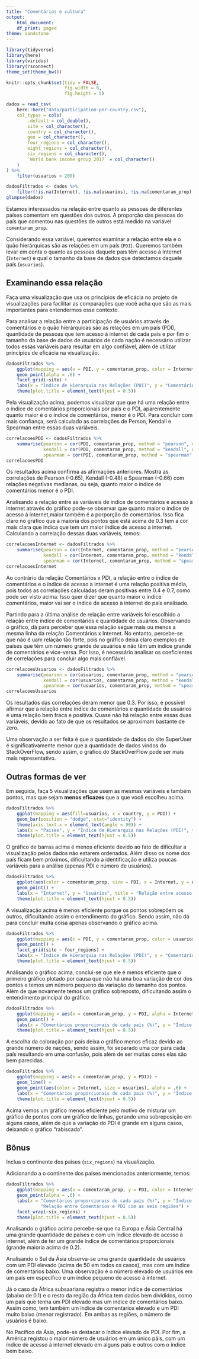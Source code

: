 ```yaml
---
title: "Comentários e cultura"
output:
    html_document:
    df_print: paged
theme: sandstone
---
```


```r
library(tidyverse)
library(here)
library(viridis)
library(rsconnect)
theme_set(theme_bw())

knitr::opts_chunk$set(tidy = FALSE,
                      fig.width = 6,
                      fig.height = 5)
```

```r
dados = read_csv(
    here::here("data/participation-per-country.csv"),
    col_types = cols(
        .default = col_double(),
        site = col_character(),
        country = col_character(),
        geo = col_character(),
        four_regions = col_character(),
        eight_regions = col_character(),
        six_regions = col_character(),
        `World bank income group 2017` = col_character()
    )
) %>% 
    filter(usuarios > 200)

dadosFiltrados <- dados %>% 
    filter(!is.na(Internet), !is.na(usuarios), !is.na(comentaram_prop), !is.na(six_regions))
glimpse(dados)
```

Estamos interessados na relação entre quanto as pessoas de diferentes países comentam em questões dos outros. A proporção das pessoas do país que comentou nas questões de outros está medido na variável `comentaram_prop`. 

Considerando essa variável, queremos examinar a relação entre ela e o quão hierárquicas são as relações em um país (`PDI`). Queremos também levar em conta o quanto as pessoas daquele país têm acesso à Internet (`Internet`) e qual o tamanho da base de dados que detectamos daquele país (`usuarios`). 

## Examinando essa relação

Faça uma visualização que usa os princípios de eficácia no projeto de visualizações para facilitar as comparações que você acha que são as mais importantes para entendermos esse contexto. 

Para analisar a relação entre a participação de usuários através de comentários e o quão hierárquicas são as relações em um país (PDI), quantidade de pessoas que tem acesso à internet de cada país e por fim o tamanho da base de dados de usuários de cada nação é necessário utilizar todos essas variáveis para resultar em algo confiável, além de utilizar princípios de eficácia na visualização.

```r
dadosFiltrados %>% 
    ggplot(mapping = aes(x = PDI, y = comentaram_prop, color = Internet, size = usuarios)) +
    geom_point(alpha = .6) +
    facet_grid(~site) + 
    labs(x = "Índice de Hierarquia nas Relações (PDI)", y = "Comentários proporcionais de cada país (%)", title = "Relação entre PDI e Proporção de comentários.") + 
    theme(plot.title = element_text(hjust = 0.5))
```

Pela visualização acima, podemos visualizar que que há uma relação entre o índice de comentários proporcionais por país e o PDI, aparentemente quanto maior é o o índice de comentários, menor é o PDI. Para concluir com mais confiança, será calculado as correlações de Person, Kendall e Spearman entre essas duas variáveis.


```r
correlacoesPDI <- dadosFiltrados %>% 
    summarise(pearson = cor(PDI, comentaram_prop, method = "pearson", use = "pairwise.complete.obs"),
              kendall = cor(PDI, comentaram_prop, method = "kendall", use = "pairwise.complete.obs"),
              spearman = cor(PDI, comentaram_prop, method = "spearman", use = "pairwise.complete.obs"))
correlacoesPDI
```

Os resultados acima confirma as afirmações anteriores. Mostra as correlações de Pearson (-0.65), Kendall (-0.48) e Spearman (-0.66) com relações negativas medianas, ou seja, quanto maior o índice de comentários menor é o PDI.


Analisando a relação entre as variáveis de índice de comentários e acesso à internet através do gráfico pode-se observar que quanto maior o índice de acesso á internet,maior também é a porporção de comentários. Isso fica claro no gráfico que a maioria dos pontos que está acima de 0.3 tem a cor mais clara que indica que tem um maior índice de acesso a internet. Calculando a correlação dessas duas variáveis, temos:

```r
correlacoesInternet <- dadosFiltrados %>% 
    summarise(pearson = cor(Internet, comentaram_prop, method = "pearson", use = "pairwise.complete.obs"),
              kendall = cor(Internet, comentaram_prop, method = "kendall", use = "pairwise.complete.obs"),
              spearman = cor(Internet, comentaram_prop, method = "spearman", use = "pairwise.complete.obs"))
correlacoesInternet
```

Ao contrário da relação Comentários x PDI, a relação entre o índice de comentários e o índice de acesso a internet é uma relação positiva média, pois todos as correlações calculadas deram positivas entre 0.4 e 0.7, como pode ser visto acima. Isso quer dizer que quanto maior o índice comentários, maior vai ser o índice de acesso à internet do país analisado.


Partindo para a última análise de relação entre variáveis foi escolhido a relação entre índice de comentários e quantidade de usuários. Observando o gráfico, dá para perceber que essa relação segue mais ou menos a mesma linha da relação Comentários x Internet. No entanto, percebe-se que não é uam relação tão forte, pois no gráfico deixa claro exemplos de países que têm um número grande de usuários e não têm um índice grande de comentários e vice-versa. Por isso, é necessário analisar os coeficientes de correlações para concluir algo mais confiável.

```r
correlacoesUsuarios <- dadosFiltrados %>% 
    summarise(pearson = cor(usuarios, comentaram_prop, method = "pearson", use = "pairwise.complete.obs"),
              kendall = cor(usuarios, comentaram_prop, method = "kendall", use = "pairwise.complete.obs"),
              spearman = cor(usuarios, comentaram_prop, method = "spearman", use = "pairwise.complete.obs"))
correlacoesUsuarios
```

Os resultados das correlações deram menor que 0.3. Por isso, é possível afirmar que a relação entre índice de comentários e quantidade de usuários é uma relação bem fraca e positiva. Quase não há relação entre essas duas variáveis, devido ao fato de que os resultados se aproximam bastante de zero.

Uma observação a ser feita é que a quantidade de dados do site SuperUser é significativamente menor que a quantidade de dados vindos do StackOverFlow, sendo assim, o gráfico do StackOverFlow pode ser mais mais representativo.

## Outras formas de ver

Em seguida, faça 5 visualizações que usem as mesmas variáveis e também pontos, mas que sejam **menos eficazes** que a que você escolheu acima. 

```r
dadosFiltrados %>% 
    ggplot(mapping = aes(fill=usuarios, x = country, y = PDI)) +
    geom_bar(position = "dodge", stat="identity") +
    theme(axis.text.x = element_text(angle = 90)) +
    labs(x = "Países", y = "Índice de Hierarquia nas Relações (PDI)", title = "Relação entre PDI e Países") +
    theme(plot.title = element_text(hjust = 0.5))
```

O gráfico de barras acima é menos eficiente devido ao fato de dificultar a visualização pelos dados não estarem ordenados. Além disso os nome dos país ficam bem próximos, dificultando a identificação e utiliza poucas variáveis para a análise (apenas PDI e número de usuários).

```r
dadosFiltrados %>% 
    ggplot(aes(color = comentaram_prop, size = PDI, x = Internet, y = usuarios)) +
    geom_point() +
    labs(x = "Internet", y = "Usuários", title = "Relação entre acesso a Internet e quantidade de Usuários") +
    theme(plot.title = element_text(hjust = 0.5))
```

A visualização acima é menos eficiente porque os pontos sobrepõem os outros, dificultando assim o entendimento do gráfico. Sendo assim, não dá para concluir muita coisa apenas observando o gráfico acima.

```r
dadosFiltrados %>% 
    ggplot(mapping = aes(x = PDI, y = comentaram_prop, color = usuarios, size = Internet)) +
    geom_point() +
    facet_grid(site ~ four_regions) +
    labs(x = "Índice de Hierarquia nas Relações (PDI)", y = "Comentários proporcionais de cada país (%)", title = "Relação entre PDI e Comentários") +
    theme(plot.title = element_text(hjust = 0.5))
```

Análisando o gráfico acima, conclui-se que ele é menos eficiente que o primeiro gráfico plotado por causa que não há uma boa variação de cor dos pontos e temos um número pequeno da variação do tamanho dos pontos. Além de que novamente temos um gráfico sobreposto, dificultando assim o entendimento principal do gráfico. 

```r
dadosFiltrados %>% 
    ggplot(mapping = aes(x = comentaram_prop, y = PDI, alpha = Internet, size = usuarios, color = country)) +
    geom_point() +
    labs(x = "Comentários proporcionais de cada país (%)", y = "Índice de Hierarquia nas Relações (PDI)", title = "Relação entre Comentários e PDI.") +
    theme(plot.title = element_text(hjust = 0.5))
```

A escolha da coloração por país deixa o gráfico menos eficaz devido ao grande número de nações, sendo assim, foi separado uma cor para cada país resultando em uma confusão, pois além de ser muitas cores elas são bem parecidas.


```r
dadosFiltrados %>% 
    ggplot(mapping = aes(x = comentaram_prop, y = PDI)) +
    geom_line() +
    geom_point(aes(color = Internet, size = usuarios), alpha = .6) +
    labs(x = "Comentários proporcionais de cada país (%)", y = "Índice de Hierarquia nas Relações (PDI)", title = "Relação entre Comentários e PDI") +
    theme(plot.title = element_text(hjust = 0.5))
```

Acima vemos um gráfico menos eficiente pelo motivo de misturar um gráfico de pontos com um gráfico de linhas, gerando uma sobreposição em alguns casos, além de que a variação do PDI é grande em alguns casos, deixando o gráfico "rabiscado".

## Bônus

Inclua o continente dos países (`six_regions`) na visualização.

Adicionando a o continente dos países mencionados anteriormente, temos:

```r
dadosFiltrados %>% 
    ggplot(mapping = aes(x = comentaram_prop, y = PDI, color = Internet, size = usuarios)) + 
    geom_point(alpha = .6) +
    labs(x = "Comentários proporcionais de cada país (%)", y = "Índice de Hierarquia nas Relações (PDI)", title = 
             "Relação entre Comentários e PDI com as seis regiões") + 
    facet_wrap(~six_regions) + 
    theme(plot.title = element_text(hjust = 0.5))
```

Analisando o gráfico acima percebe-se que na Europa e Ásia Central há uma grande quantidade de países e com um índice elevado de acesso à internet, além de ter um grande índice de comentários proporcionais (grande maioria acima de 0.2).

Analisando o Sul da Ásia observa-se uma grande quantidade de usuários com um PDI elevado (acima de 50 em todos os casos), mas com um índice de comentários baixo. Uma observação é o número elevado de usuários em um país em específico e um índice pequeno de acesso à internet.

Já o caso da África subsaariana registra o menor índice de comentários (abaixo de 0.1) e o resto da região da África tem dados bem divididos, como um país que tenha um PDI elevado mas um índice de comentários baixo. Assim como, tem também um índice de comentários elevado e um PDI muito baixo (menor registrado). Em ambas as regiões, o número de usuários é baixo.

No Pacífico da Ásia, pode-se destacar o índice elevado de PDI. Por fim, a América registou o maior número de usuários em um único páis, com um índice de acesso à internet elevado em alguns país e outros com o índice bem baixo.
